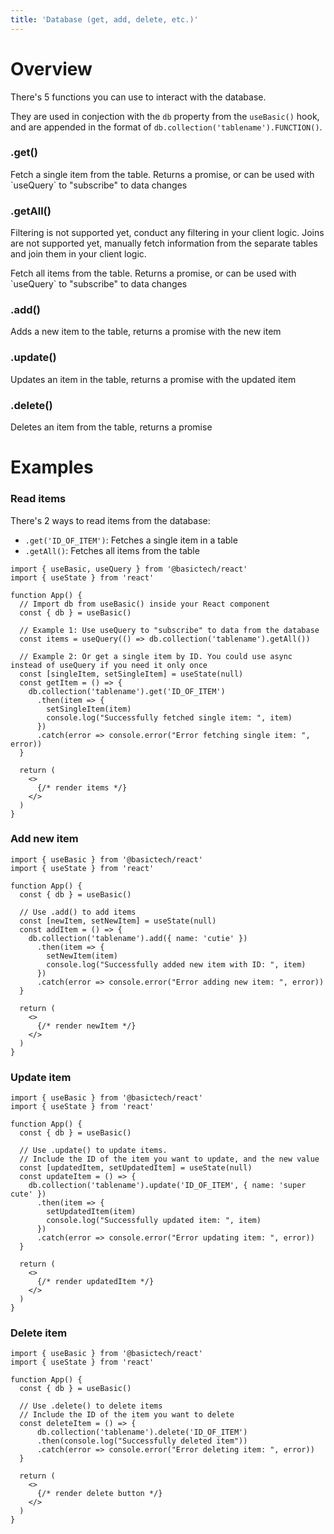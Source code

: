```yaml
---
title: 'Database (get, add, delete, etc.)'
---
```

# Overview
There's 5 functions you can use to interact with the database. 

They are used in conjection with the `db` property from the `useBasic()` hook, and are appended in the format of `db.collection('tablename').FUNCTION()`.

### .get()
<ParamField query=".get('ID_OF_ITEM')">
    Fetch a single item from the table. Returns a promise, or can be used with `useQuery` to "subscribe" to data changes
</ParamField>

### .getAll()
<Info> Filtering is not supported yet, conduct any filtering in your client logic. Joins are not supported yet, manually fetch information from the separate tables and join them in your client logic.</Info>

<ParamField query=".getAll()">
    Fetch all items from the table. Returns a promise, or can be used with `useQuery` to "subscribe" to data changes
</ParamField>

### .add()
<ParamField query=".add({ 'item': 'value' })">
    Adds a new item to the table, returns a promise with the new item
</ParamField>

### .update()
<ParamField query=".update({ 'id': 'ID_OF_ITEM', 'value': { 'item': 'value' } })">
    Updates an item in the table, returns a promise with the updated item
</ParamField>

### .delete()
<ParamField query=".delete('ID_OF_ITEM')">
    Deletes an item from the table, returns a promise
</ParamField>

# Examples
### Read items
There's 2 ways to read items from the database:
- `.get('ID_OF_ITEM')`: Fetches a single item in a table
- `.getAll()`: Fetches all items from the table

```tsx App.tsx
import { useBasic, useQuery } from '@basictech/react'
import { useState } from 'react'

function App() {
  // Import db from useBasic() inside your React component
  const { db } = useBasic()

  // Example 1: Use useQuery to "subscribe" to data from the database
  const items = useQuery(() => db.collection('tablename').getAll())
  
  // Example 2: Or get a single item by ID. You could use async instead of useQuery if you need it only once
  const [singleItem, setSingleItem] = useState(null)
  const getItem = () => {
    db.collection('tablename').get('ID_OF_ITEM')
      .then(item => {
        setSingleItem(item)
        console.log("Successfully fetched single item: ", item)
      })
      .catch(error => console.error("Error fetching single item: ", error))
  }

  return (
    <>
      {/* render items */}
    </>
  )
}
```

### Add new item

```tsx App.tsx
import { useBasic } from '@basictech/react'
import { useState } from 'react'

function App() {
  const { db } = useBasic()

  // Use .add() to add items
  const [newItem, setNewItem] = useState(null)
  const addItem = () => {
    db.collection('tablename').add({ name: 'cutie' })
      .then(item => {
        setNewItem(item)
        console.log("Successfully added new item with ID: ", item)
      })
      .catch(error => console.error("Error adding new item: ", error))
  }

  return (
    <>
      {/* render newItem */}
    </>
  )
}
```

### Update item
```tsx App.tsx
import { useBasic } from '@basictech/react'
import { useState } from 'react'

function App() {
  const { db } = useBasic()

  // Use .update() to update items. 
  // Include the ID of the item you want to update, and the new value
  const [updatedItem, setUpdatedItem] = useState(null)
  const updateItem = () => {
    db.collection('tablename').update('ID_OF_ITEM', { name: 'super cute' })
      .then(item => {
        setUpdatedItem(item)
        console.log("Successfully updated item: ", item)
      })
      .catch(error => console.error("Error updating item: ", error))
  }

  return (
    <>
      {/* render updatedItem */}
    </>
  )
}
```

### Delete item
```tsx App.tsx
import { useBasic } from '@basictech/react' 
import { useState } from 'react'

function App() {
  const { db } = useBasic()

  // Use .delete() to delete items
  // Include the ID of the item you want to delete
  const deleteItem = () => {
      db.collection('tablename').delete('ID_OF_ITEM')
      .then(console.log("Successfully deleted item"))
      .catch(error => console.error("Error deleting item: ", error))
  }

  return (
    <>
      {/* render delete button */}
    </>
  )
}
```

